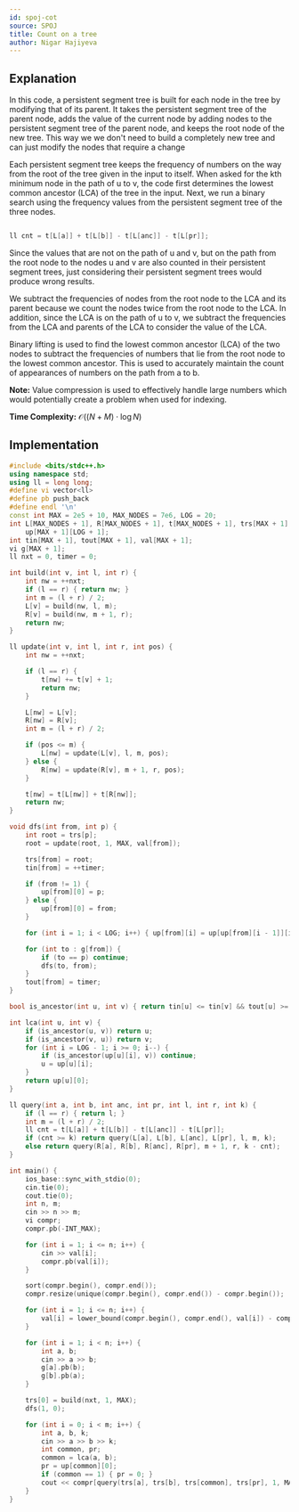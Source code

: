 ```yaml
---
id: spoj-cot
source: SPOJ
title: Count on a tree
author: Nigar Hajiyeva
---
```

## Explanation

In this code, a persistent segment tree is built for each node in the tree by modifying that of its parent.
It takes the persistent segment tree of the parent node, adds the value of the current node by adding nodes to the persistent segment tree of the parent node, and keeps the root node of the new tree. This way we we don't need to build a completely new tree and can just modify the nodes that require a change

Each persistent segment tree keeps the frequency of numbers on the way from the root of the tree given in the input to itself. When asked for the kth minimum node in the path of u to v, the code first determines the lowest common ancestor (LCA) of the tree in the input. Next, we run a binary search using the frequency values from the persistent segment tree of the three nodes.

<LanguageSection>
<CPPSection>

```cpp

ll cnt = t[L[a]] + t[L[b]] - t[L[anc]] - t[L[pr]];
```

</CPPSection>
</LanguageSection>

Since the values that are not on the path of u and v, but on the path from the root node to the nodes u and v are also counted in their persistent segment trees, just considering their persistent segment trees would produce wrong results.

We subtract the frequencies of nodes from the root node to the LCA and its parent because we count the nodes twice from the root node to the LCA. In addition, since the LCA is on the path of u to v, we subtract the frequencies from the LCA and parents of the LCA to consider the value of the LCA.

Binary lifting is used to find the lowest common ancestor (LCA) of the two nodes to subtract the frequencies of numbers that lie from the root node to the lowest common ancestor. This is used to accurately maintain the count of appearances of numbers on the path from a to b.

**Note:**
Value compression is used to effectively handle large numbers which would potentially create a problem when used for indexing.

**Time Complexity:** $\mathcal{O}((N+M) \cdot \log{N})$


## Implementation

<LanguageSection>
<CPPSection>

```cpp
#include <bits/stdc++.h>
using namespace std;
using ll = long long;
#define vi vector<ll>
#define pb push_back
#define endl '\n'
const int MAX = 2e5 + 10, MAX_NODES = 7e6, LOG = 20;
int L[MAX_NODES + 1], R[MAX_NODES + 1], t[MAX_NODES + 1], trs[MAX + 1],
    up[MAX + 1][LOG + 1];
int tin[MAX + 1], tout[MAX + 1], val[MAX + 1];
vi g[MAX + 1];
ll nxt = 0, timer = 0;

int build(int v, int l, int r) {
	int nw = ++nxt;
	if (l == r) { return nw; }
	int m = (l + r) / 2;
	L[v] = build(nw, l, m);
	R[v] = build(nw, m + 1, r);
	return nw;
}

ll update(int v, int l, int r, int pos) {
	int nw = ++nxt;

	if (l == r) {
		t[nw] += t[v] + 1;
		return nw;
	}

	L[nw] = L[v];
	R[nw] = R[v];
	int m = (l + r) / 2;

	if (pos <= m) {
		L[nw] = update(L[v], l, m, pos);
	} else {
		R[nw] = update(R[v], m + 1, r, pos);
	}

	t[nw] = t[L[nw]] + t[R[nw]];
	return nw;
}

void dfs(int from, int p) {
	int root = trs[p];
	root = update(root, 1, MAX, val[from]);

	trs[from] = root;
	tin[from] = ++timer;

	if (from != 1) {
		up[from][0] = p;
	} else {
		up[from][0] = from;
	}

	for (int i = 1; i < LOG; i++) { up[from][i] = up[up[from][i - 1]][i - 1]; }

	for (int to : g[from]) {
		if (to == p) continue;
		dfs(to, from);
	}
	tout[from] = timer;
}

bool is_ancestor(int u, int v) { return tin[u] <= tin[v] && tout[u] >= tout[v]; }

int lca(int u, int v) {
	if (is_ancestor(u, v)) return u;
	if (is_ancestor(v, u)) return v;
	for (int i = LOG - 1; i >= 0; i--) {
		if (is_ancestor(up[u][i], v)) continue;
		u = up[u][i];
	}
	return up[u][0];
}

ll query(int a, int b, int anc, int pr, int l, int r, int k) {
	if (l == r) { return l; }
	int m = (l + r) / 2;
	ll cnt = t[L[a]] + t[L[b]] - t[L[anc]] - t[L[pr]];
	if (cnt >= k) return query(L[a], L[b], L[anc], L[pr], l, m, k);
	else return query(R[a], R[b], R[anc], R[pr], m + 1, r, k - cnt);
}

int main() {
	ios_base::sync_with_stdio(0);
	cin.tie(0);
	cout.tie(0);
	int n, m;
	cin >> n >> m;
	vi compr;
	compr.pb(-INT_MAX);

	for (int i = 1; i <= n; i++) {
		cin >> val[i];
		compr.pb(val[i]);
	}

	sort(compr.begin(), compr.end());
	compr.resize(unique(compr.begin(), compr.end()) - compr.begin());

	for (int i = 1; i <= n; i++) {
		val[i] = lower_bound(compr.begin(), compr.end(), val[i]) - compr.begin();
	}

	for (int i = 1; i < n; i++) {
		int a, b;
		cin >> a >> b;
		g[a].pb(b);
		g[b].pb(a);
	}

	trs[0] = build(nxt, 1, MAX);
	dfs(1, 0);

	for (int i = 0; i < m; i++) {
		int a, b, k;
		cin >> a >> b >> k;
		int common, pr;
		common = lca(a, b);
		pr = up[common][0];
		if (common == 1) { pr = 0; }
		cout << compr[query(trs[a], trs[b], trs[common], trs[pr], 1, MAX, k)] << endl;
	}
}
```

</CPPSection>
</LanguageSection>
